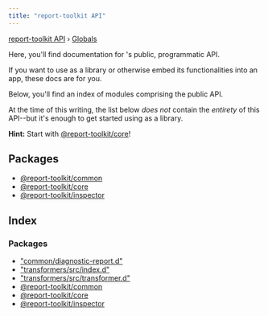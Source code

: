 ```yaml
---
title: "report-toolkit API"
---
```


[report-toolkit API](home.mdx) › [Globals](home.mdx)

<!-- this file is not directly ingested by Gatsby; it is used by TypeDoc as a partial in the index file it generates -->

<PageDescription>

Here, you'll find documentation for <Metadata prop="packageName"/>'s public, programmatic API.

If you want to use <Metadata prop="packageName"/> as a library or otherwise embed its functionalities into an app, these docs are for you.

</PageDescription>

Below, you'll find an index of modules comprising the public API.

<InlineNotification kind="warning">

At the time of this writing, the list below _does not_ contain the _entirety_ of this API--but it's enough to get started using <Metadata prop="packageName"/> as a library.

</InlineNotification>

**Hint:** Start with [@report-toolkit/core](/api/modules/report_toolkit_core)!

## Packages

- [@report-toolkit/common](/api/modules/report_toolkit_common)
- [@report-toolkit/core](/api/modules/report_toolkit_core)
- [@report-toolkit/inspector](/api/modules/report-toolkit-inspector)

## Index

### Packages

- ["common/diagnostic-report.d"](modules/common_diagnostic_report_d_)
- ["transformers/src/index.d"](modules/transformers_src_index_d_)
- ["transformers/src/transformer.d"](modules/transformers_src_transformer_d_)
- [@report-toolkit/common](modules/report_toolkit_common)
- [@report-toolkit/core](modules/report_toolkit_core)
- [@report-toolkit/inspector](modules/report_toolkit_inspector)

